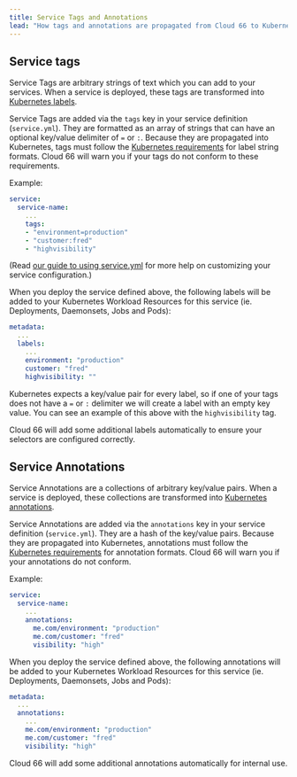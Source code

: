```yaml
---
title: Service Tags and Annotations
lead: "How tags and annotations are propagated from Cloud 66 to Kubernetes"
---
```


## Service tags

Service Tags are arbitrary strings of text which you can add to your services. When a service is deployed, these tags are transformed into [Kubernetes labels](https://kubernetes.io/docs/concepts/overview/working-with-objects/labels/). 

Service Tags are added via the `tags` key in your service definition (`service.yml`). They are formatted as an array of strings that can have an optional key/value delimiter of `=` or `:`. Because they are propagated into Kubernetes, tags must follow the [Kubernetes requirements](https://kubernetes.io/docs/concepts/overview/working-with-objects/labels#syntax-and-character-set) for label string formats. Cloud 66 will warn you if your tags do not conform to these requirements.

Example:

```yaml
service:
  service-name:
    ...
    tags:
    - "environment=production"
    - "customer:fred"
    - "highvisibility"
```
(Read [our guide to using service.yml](/docs/build-and-config/docker-service-configuration) for more help on customizing your service configuration.)

When you deploy the service defined above, the following labels will be added to your Kubernetes Workload Resources for this service (ie. Deployments, Daemonsets, Jobs and Pods):

```yaml
metadata:
  ...
  labels:
    ...
    environment: "production"
    customer: "fred"
    highvisibility: ""
```

Kubernetes expects a key/value pair for every label, so if one of your tags does not have a `=` or `:` delimiter we will create a label with an empty key value. You can see an example of this above with the `highvisibility` tag.

<Callout type="info" title="Cloud 66 labels">
 Cloud 66 will add some additional labels automatically to ensure your selectors are configured correctly. 
</Callout>

## Service Annotations

Service Annotations are a collections of arbitrary key/value pairs. When a service is deployed, these collections are transformed into [Kubernetes annotations](https://kubernetes.io/docs/concepts/overview/working-with-objects/annotations/). 

Service Annotations are added via the `annotations` key in your service definition (`service.yml`). They are a hash of the key/value pairs. Because they are propagated into Kubernetes, annotations must follow the [Kubernetes requirements](https://kubernetes.io/docs/concepts/overview/working-with-objects/annotations#syntax-and-character-set) for annotation formats. Cloud 66 will warn you if your annotations do not conform.

Example:

```yaml
service:
  service-name:
    ...
    annotations:
      me.com/environment: "production"
      me.com/customer: "fred"
      visibility: "high"
```

When you deploy the service defined above, the following annotations will be added to your Kubernetes Workload Resources for this service (ie. Deployments, Daemonsets, Jobs and Pods):

```yaml
metadata:
  ...
  annotations:
    ...
    me.com/environment: "production"
    me.com/customer: "fred"
    visibility: "high"
```

<Callout type="info" title="Cloud 66 annotations">
Cloud 66 will add some additional annotations automatically for internal use.
</Callout>